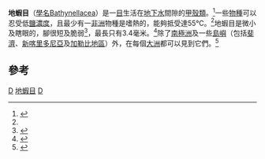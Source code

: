{{Automatic Taxobox
| taxon = Bathynellacea
| authority = [[Pierre-Alfred_Chappuis|Chappuis]], 1915<ref name="ITIS">{{ITIS|ID=621157|taxon=Bathynellacea}}</ref>
| subdivision_ranks = [[科|科]]<ref name="ITIS"/>
| subdivision = 
* [[地蝦科|地蝦科]] Bathynellidae
* [[副地虾科|副地虾科]] Parabathynellidae
}}

'''地蝦目'''（[[學名|學名]]Bathynellacea）是一[[目|目]]生活在[[地下水|地下水]]間隙的[[甲殼類|甲殼類]]。<ref name="Lowry">{{cite web|url=http://crustacea.net/crustace/www/bathynel.htm|author=J. K. Lowry|accessdate=2009-11-26|work=Crustacea, the Higher Taxa: Description, Identification, and Information Retrieval|title=Bathynellacea (Malacostraca)|archive-url=https://web.archive.org/web/20101213163530/http://crustacea.net/crustace/www/bathynel.htm|archive-date=2010-12-13|dead-url=yes}}</ref>一些[[物種|物種]]可以忍受低[[鹽|鹽]][[濃度|濃度]]，且最少有一[[非洲|非洲]]物種是嗜熱的，能夠抵受達55℃。<ref name="jrank"/>地蝦目是微小及瞎眼的，腳很短及脆弱<ref name="EB">{{cite web|url=http://www.britannica.com/EBchecked/topic/359445/malacostracan/33792/Annotated-classification#|title=Crustacean|work=Encyclopædia Britannica|accessdate=2009-11-26|archive-date=2009-12-24|archive-url=https://web.archive.org/web/20091224173816/http://www.britannica.com/EBchecked/topic/359445/malacostracan/33792/Annotated-classification|dead-url=no}}</ref>，最長只有3.4毫米。<ref>{{cite web|url=http://www.mdfrc.org.au/bugguide/display.asp?class=18&subclass=33&order=29&Couplet=0&Type=3|title=Bathynellacea (bathynellaceans)|work=Identification and Ecology of Australian Freshwater Invertebrates|author=|accessdate=2009-11-26|publisher=Murray Darling Freshwater Research Centre|archive-date=2009-10-03|archive-url=https://web.archive.org/web/20091003221321/http://www.mdfrc.org.au/bugguide/display.asp?type=3&class=18&subclass=33&Order=29&couplet=0|dead-url=yes}}</ref>除了[[南極洲|南極洲]]及一些[[島嶼|島嶼]]（包括[[斐濟|斐濟]]、[[新喀里多尼亞|新喀里多尼亞]]及[[加勒比地區|加勒比地區]]）外，在每個[[大洲|大洲]]都可以見到它們。<ref name="jrank">{{cite web|url=http://animals.jrank.org/pages/1766/Bathynellaceans-Bathynellacea.html|title=Bathynellacea|work=Animal Life Resource|publisher=Jrank|accessdate=2009-11-26|archive-date=2010-09-10|archive-url=https://web.archive.org/web/20100910110722/http://animals.jrank.org/pages/1766/Bathynellaceans-Bathynellacea.html|dead-url=no}}</ref>

==參考==
{{reflist}}
{{軟甲綱}}
{{Taxonbar}}
[[Category:原蝦總目|D]]
[[Category:地蝦目|]]
[[Category:_1915年描述的分类群|D]]
